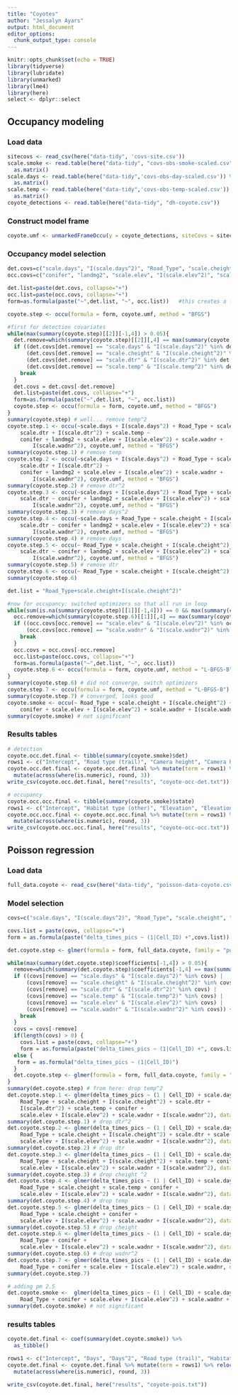 ```yaml
---
title: "Coyotes"
author: "Jessalyn Ayars"
output: html_document
editor_options: 
  chunk_output_type: console
---
```



```r
knitr::opts_chunk$set(echo = TRUE)
library(tidyverse)
library(lubridate)
library(unmarked)
library(lme4)
library(here)
select <- dplyr::select
```


## Occupancy modeling

### Load data
```r
sitecovs <- read_csv(here("data-tidy", 'covs-site.csv'))
scale.smoke <- read.table(here("data-tidy", "covs-obs-smoke-scaled.csv")) %>%
  as.matrix()
scale.days <- read.table(here("data-tidy",'covs-obs-day-scaled.csv')) %>%
  as.matrix()
scale.temp <- read.table(here("data-tidy",'covs-obs-temp-scaled.csv')) %>%
  as.matrix()
coyote_detections <- read.table(here("data-tidy", "dh-coyote.csv"))
```

### Construct model frame
```r
coyote.umf <- unmarkedFrameOccu(y = coyote_detections, siteCovs = sitecovs, obsCovs = list(scale.days = scale.days, scale.smoke = scale.smoke, scale.temp = scale.temp))
```

### Occupancy model selection
```r
det.covs=c("scale.days", "I(scale.days^2)", "Road_Type", "scale.cheight", "I(scale.cheight^2)", "scale.dtr", "I(scale.dtr^2)", "scale.temp", "I(scale.temp^2)") 
occ.covs=c("conifer", "landmg2", "scale.elev", "I(scale.elev^2)", "scale.wadnr", "I(scale.wadnr^2)")

det.list=paste(det.covs, collapse="+")  
occ.list=paste(occ.covs, collapse="+")
form=as.formula(paste("~",det.list, "~", occ.list))   #this creates a formula that unmarked understands

coyote.step <- occu(formula = form, coyote.umf, method = "BFGS")

#first for detection covariates
while(max(summary(coyote.step)[[2]][-1,4]) > 0.05){   
  det.remove=which(summary(coyote.step)[[2]][,4] == max(summary(coyote.step)[[2]][-1,4])) - 1  #not including the intercept, so -1
  if ((det.covs[det.remove] == "scale.days" & "I(scale.days^2)" %in% det.covs) |
      (det.covs[det.remove] == "scale.cheight" & "I(scale.cheight^2)" %in% det.covs) |
      (det.covs[det.remove] == "scale.dtr" & "I(scale.dtr^2)" %in% det.covs) |
      (det.covs[det.remove] == "scale.temp" & "I(scale.temp^2)" %in% det.covs)) {
    break
  }
  det.covs = det.covs[-det.remove]    
  det.list=paste(det.covs, collapse="+")
  form=as.formula(paste("~",det.list, "~", occ.list))
  coyote.step <- occu(formula = form, coyote.umf, method = "BFGS")
}
summary(coyote.step) # well... remove temp^2
coyote.step.1 <- occu(~scale.days + I(scale.days^2) + Road_Type + scale.cheight + I(scale.cheight^2) + 
    scale.dtr + I(scale.dtr^2) + scale.temp ~ 
    conifer + landmg2 + scale.elev + I(scale.elev^2) + scale.wadnr + 
        I(scale.wadnr^2), coyote.umf, method = "BFGS")
summary(coyote.step.1) # remove temp
coyote.step.2 <- occu(~scale.days + I(scale.days^2) + Road_Type + scale.cheight + I(scale.cheight^2) + 
    scale.dtr + I(scale.dtr^2) ~ 
    conifer + landmg2 + scale.elev + I(scale.elev^2) + scale.wadnr + 
        I(scale.wadnr^2), coyote.umf, method = "BFGS")
summary(coyote.step.2) # remove dtr^2
coyote.step.3 <- occu(~scale.days + I(scale.days^2) + Road_Type + scale.cheight + I(scale.cheight^2) + 
    scale.dtr ~ conifer + landmg2 + scale.elev + I(scale.elev^2) + scale.wadnr + 
        I(scale.wadnr^2), coyote.umf, method = "BFGS")
summary(coyote.step.3) # remove days^2
coyote.step.4 <- occu(~scale.days + Road_Type + scale.cheight + I(scale.cheight^2) + 
    scale.dtr ~ conifer + landmg2 + scale.elev + I(scale.elev^2) + scale.wadnr + 
        I(scale.wadnr^2), coyote.umf, method = "BFGS")
summary(coyote.step.4) # remove days
coyote.step.5 <- occu(~ Road_Type + scale.cheight + I(scale.cheight^2) + 
    scale.dtr ~ conifer + landmg2 + scale.elev + I(scale.elev^2) + scale.wadnr + 
        I(scale.wadnr^2), coyote.umf, method = "BFGS")
summary(coyote.step.5) # remove dtr
coyote.step.6 <- occu(~ Road_Type + scale.cheight + I(scale.cheight^2) ~ conifer + landmg2 + scale.elev + I(scale.elev^2) + scale.wadnr + I(scale.wadnr^2), coyote.umf, method = "BFGS")
summary(coyote.step.6)

det.list = "Road_Type+scale.cheight+I(scale.cheight^2)"

#now for occupancy: switched optimizers so that all run in loop
while(sum(is.na(summary(coyote.step)[[1]][-1,4])) == 0 && max(summary(coyote.step.6)[[1]][-1,4]) > 0.05){
  occ.remove=which(summary(coyote.step.6)[[1]][,4] == max(summary(coyote.step.6)[[1]][-1,4])) - 1  
  if ((occ.covs[occ.remove] == "scale.elev" & "I(scale.elev^2)" %in% occ.covs) |
      (occ.covs[occ.remove] == "scale.wadnr" & "I(scale.wadnr^2)" %in% occ.covs)) {
    break
  }  
  occ.covs = occ.covs[-occ.remove]
  occ.list=paste(occ.covs, collapse="+")
  form=as.formula(paste("~",det.list, "~", occ.list))
  coyote.step.6 <- occu(formula = form, coyote.umf, method = "L-BFGS-B")
}
summary(coyote.step.6) # did not converge, switch optimizers
coyote.step.7 <- occu(formula = form, coyote.umf, method = "L-BFGS-B")
summary(coyote.step.7) # converged, looks good
coyote.smoke <- occu(~ Road_Type + scale.cheight + I(scale.cheight^2) + scale.smoke ~ 
    conifer + scale.elev + I(scale.elev^2) + scale.wadnr + I(scale.wadnr^2), coyote.umf, method = "L-BFGS-B")
summary(coyote.smoke) # not significant
```

### Results tables
```r
# detection
coyote.occ.det.final <- tibble(summary(coyote.smoke)$det)
rows1 <- c("Intercept", "Road type (trail)", "Camera height", "Camera height^2", "PM 2.5")
coyote.occ.det.final <- coyote.occ.det.final %>% mutate(term = rows1) %>% relocate(term, .before=Estimate) %>%
  mutate(across(where(is.numeric), round, 3))
write_csv(coyote.occ.det.final, here("results", "coyote-occ-det.txt"))

# occupancy
coyote.occ.occ.final <- tibble(summary(coyote.smoke)$state)
rows1 <- c("Intercept", "Habitat type (other)", "Elevation", "Elevation^2", "Distance to road", "Distance to road^2")
coyote.occ.occ.final <- coyote.occ.occ.final %>% mutate(term = rows1) %>% relocate(term, .before=Estimate) %>%
  mutate(across(where(is.numeric), round, 3))
write_csv(coyote.occ.occ.final, here("results", "coyote-occ-occ.txt"))
```

## Poisson regression

### Load data
```r
full_data.coyote <- read_csv(here("data-tidy", "poisson-data-coyote.csv"))
```

### Model selection
```r
covs=c("scale.days", "I(scale.days^2)", "Road_Type", "scale.cheight", "I(scale.cheight^2)", "scale.dtr", "I(scale.dtr^2)", "scale.temp", "I(scale.temp^2)", "conifer", "landmg2", "scale.elev", "I(scale.elev^2)", "scale.wadnr", "I(scale.wadnr^2)")

covs.list = paste(covs, collapse="+")  
form = as.formula(paste("delta_times_pics ~ (1|Cell_ID) +",covs.list))

det.coyote.step <- glmer(formula = form, full_data.coyote, family = "poisson", glmerControl(optimizer = "bobyqa"))

while(max(summary(det.coyote.step)$coefficients[-1,4]) > 0.05){
  remove=which(summary(det.coyote.step)$coefficients[-1,4] == max(summary(det.coyote.step)$coefficients[-1,4]))
  if ((covs[remove] == "scale.days" & "I(scale.days^2)" %in% covs) |
      (covs[remove] == "scale.cheight" & "I(scale.cheight^2)" %in% covs) |
      (covs[remove] == "scale.dtr" & "I(scale.dtr^2)" %in% covs) |
      (covs[remove] == "scale.temp" & "I(scale.temp^2)" %in% covs) |
      (covs[remove] == "scale.elev" & "I(scale.elev^2)" %in% covs) |
      (covs[remove] == "scale.wadnr" & "I(scale.wadnr^2)" %in% covs)) {
    break
  }  
  covs = covs[-remove]
  if(length(covs) > 0) {
    covs.list = paste(covs, collapse="+")
    form = as.formula(paste("delta_times_pics ~ (1|Cell_ID) +", covs.list))}
  else {
   form = as.formula("delta_times_pics ~ (1|Cell_ID)") 
  }
  det.coyote.step <- glmer(formula = form, full_data.coyote, family = "poisson", glmerControl(optimizer = "bobyqa"))
}
summary(det.coyote.step) # from here: drop temp^2
det.coyote.step.1 <- glmer(delta_times_pics ~ (1 | Cell_ID) + scale.days + I(scale.days^2) + 
    Road_Type + scale.cheight + I(scale.cheight^2) + scale.dtr + 
    I(scale.dtr^2) + scale.temp + conifer + 
    scale.elev + I(scale.elev^2) + scale.wadnr + I(scale.wadnr^2), data = full_data.coyote, family = "poisson", glmerControl(optimizer = "bobyqa"))
summary(det.coyote.step.1) # drop dtr^2
det.coyote.step.2 <- glmer(delta_times_pics ~ (1 | Cell_ID) + scale.days + I(scale.days^2) + 
    Road_Type + scale.cheight + I(scale.cheight^2) + scale.dtr + scale.temp + conifer + 
    scale.elev + I(scale.elev^2) + scale.wadnr + I(scale.wadnr^2), data = full_data.coyote, family = "poisson", glmerControl(optimizer = "bobyqa"))
summary(det.coyote.step.2) # drop dtr
det.coyote.step.3 <- glmer(delta_times_pics ~ (1 | Cell_ID) + scale.days + I(scale.days^2) + 
    Road_Type + scale.cheight + I(scale.cheight^2) + scale.temp + conifer + 
    scale.elev + I(scale.elev^2) + scale.wadnr + I(scale.wadnr^2), data = full_data.coyote, family = "poisson", glmerControl(optimizer = "bobyqa"))
summary(det.coyote.step.3) # drop cheight ^2
det.coyote.step.4 <- glmer(delta_times_pics ~ (1 | Cell_ID) + scale.days + I(scale.days^2) + 
    Road_Type + scale.cheight + scale.temp + conifer + 
    scale.elev + I(scale.elev^2) + scale.wadnr + I(scale.wadnr^2), data = full_data.coyote, family = "poisson", glmerControl(optimizer = "bobyqa"))
summary(det.coyote.step.4) # drop temp
det.coyote.step.5 <- glmer(delta_times_pics ~ (1 | Cell_ID) + scale.days + I(scale.days^2) + 
    Road_Type + scale.cheight + conifer + 
    scale.elev + I(scale.elev^2) + scale.wadnr + I(scale.wadnr^2), data = full_data.coyote, family = "poisson", glmerControl(optimizer = "bobyqa"))
summary(det.coyote.step.5) # drop cheight
det.coyote.step.6 <- glmer(delta_times_pics ~ (1 | Cell_ID) + scale.days + I(scale.days^2) + 
    Road_Type + conifer + 
    scale.elev + I(scale.elev^2) + scale.wadnr + I(scale.wadnr^2), data = full_data.coyote, family = "poisson", glmerControl(optimizer = "bobyqa"))
summary(det.coyote.step.6) # drop wadnr^2
det.coyote.step.7 <- glmer(delta_times_pics ~ (1 | Cell_ID) + scale.days + I(scale.days^2) + 
    Road_Type + conifer + scale.elev + I(scale.elev^2) + scale.wadnr, data = full_data.coyote, family = "poisson", glmerControl(optimizer = "bobyqa"))
summary(det.coyote.step.7)

# adding pm 2.5
det.coyote.smoke <-  glmer(delta_times_pics ~ (1 | Cell_ID) + scale.days + I(scale.days^2) + 
    Road_Type + conifer + scale.elev + I(scale.elev^2) + scale.wadnr + scale.smoke, data = full_data.coyote, family = "poisson", glmerControl(optimizer = "bobyqa"))
summary(det.coyote.smoke) # not significant
```

### results tables
```r
coyote.det.final <- coef(summary(det.coyote.smoke)) %>%
  as_tibble() 

rows1 <- c("Intercept", "Days", "Days^2", "Road type (trail)", "Habitat type (other)", "Elevation", "Elevation^2", "Distance to road", "PM 2.5")
coyote.det.final <- coyote.det.final %>% mutate(term = rows1) %>% relocate(term, .before=Estimate) %>%
  mutate(across(where(is.numeric), round, 3))

write_csv(coyote.det.final, here("results", "coyote-pois.txt"))
```
